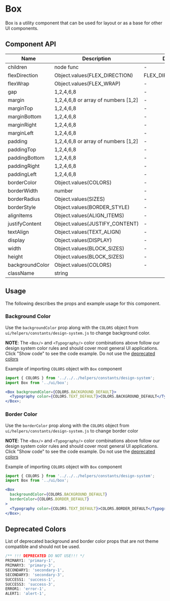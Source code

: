 


# Box

Box is a utility component that can be used for layout or as a base for other UI components.

<Canvas>
  <Story id="ui-components-ui-box-box-stories-js--default-story" />
</Canvas>

## Component API

| Name            | Description                         | Default            |
| --------------- | ----------------------------------- | ------------------ |
| children        | node func                           | -                  |
| flexDirection   | Object.values(FLEX_DIRECTION)       | FLEX_DIRECTION.ROW |
| flexWrap        | Object.values(FLEX_WRAP)            | -                  |
| gap             | 1,2,4,6,8                           | -                  |
| margin          | 1,2,4,6,8 or array of numbers [1,2] | -                  |
| marginTop       | 1,2,4,6,8                           | -                  |
| marginBottom    | 1,2,4,6,8                           | -                  |
| marginRight     | 1,2,4,6,8                           | -                  |
| marginLeft      | 1,2,4,6,8                           | -                  |
| padding         | 1,2,4,6,8 or array of numbers [1,2] | -                  |
| paddingTop      | 1,2,4,6,8                           | -                  |
| paddingBottom   | 1,2,4,6,8                           | -                  |
| paddingRight    | 1,2,4,6,8                           | -                  |
| paddingLeft     | 1,2,4,6,8                           | -                  |
| borderColor     | Object.values(COLORS)               | -                  |
| borderWidth     | number                              | -                  |
| borderRadius    | Object.values(SIZES)                | -                  |
| borderStyle     | Object.values(BORDER_STYLE)         | -                  |
| alignItems      | Object.values(ALIGN_ITEMS)          | -                  |
| justifyContent  | Object.values(JUSTIFY_CONTENT)      | -                  |
| textAlign       | Object.values(TEXT_ALIGN)           | -                  |
| display         | Object.values(DISPLAY)              | -                  |
| width           | Object.values(BLOCK_SIZES)          | -                  |
| height          | Object.values(BLOCK_SIZES)          | -                  |
| backgroundColor | Object.values(COLORS)               | -                  |
| className       | string                              |                    |

## Usage

The following describes the props and example usage for this component.

### Background Color

Use the `backgroundColor` prop along with the `COLORS` object from `ui/helpers/constants/design-system.js` to change background color.

<Canvas>
  <Story id="ui-components-ui-box-box-stories-js--background-color" />
</Canvas>

**NOTE**: The `<Box/>` and `<Typography/>` color combinations above follow our design system color rules and should cover most general UI applications. Click "Show code" to see the code example. Do not use the [deprecated colors](#deprecated-colors)

Example of importing `COLORS` object with `Box` component

```jsx
import { COLORS } from '../../../helpers/constants/design-system';
import Box from '../ui/box';

<Box backgroundColor={COLORS.BACKGROUND_DEFAULT}>
  <Typography color={COLORS.TEXT_DEFAULT}>COLORS.BACKGROUND_DEFAULT</Typography>
</Box>;
```

### Border Color

Use the `borderColor` prop along with the `COLORS` object from `ui/helpers/constants/design-system.js` to change border color

<Canvas>
  <Story id="ui-components-ui-box-box-stories-js--border-color" />
</Canvas>

**NOTE**: The `<Box/>` and `<Typography/>` color combinations above follow our design system color rules and should cover most general UI applications. Click "Show code" to see the code example. Do not use the [deprecated colors](#deprecated-colors)

Example of importing `COLORS` object with `Box` component

```jsx
import { COLORS } from '../../../helpers/constants/design-system';
import Box from '../ui/box';

<Box
  backgroundColor={COLORS.BACKGROUND_DEFAULT}
  borderColor={COLORS.BORDER_DEFAULT}
>
  <Typography color={COLORS.TEXT_DEFAULT}>COLORS.BORDER_DEFAULT</Typography>
</Box>;
```

## Deprecated Colors

List of deprecated background and border color props that are not theme compatible and should not be used.

```js
/** !!! DEPRECATED DO NOT USE!!! */
PRIMARY1: 'primary-1',
PRIMARY3: 'primary-3',
SECONDARY1: 'secondary-1',
SECONDARY3: 'secondary-3',
SUCCESS1: 'success-1',
SUCCESS3: 'success-3',
ERROR1: 'error-1',
ALERT1: 'alert-1',
```
